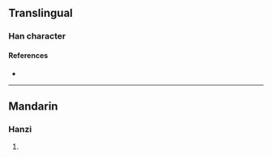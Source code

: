 {{character info}}
==Translingual==

===Han character===
{{Han char|rn=96|rad=玉|as=11|sn=15|four=|canj=MGFBB|ids=⿰𤣩常}}

====References====
* {{Han ref|kx=0740.130|dkj=21182|hdz=21135.010|uh=747A|ud=29818}}

----

==Mandarin==

===Hanzi===
{{cmn-hanzi|pin=[[cháng]] ([[chang2]])|wg=ch'ang<sup>2</sup>}}

# {{rfdef|cmn|sort=玉11}}